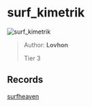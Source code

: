 
# surf_kimetrik

![surf_kimetrik](https://raw.githubusercontent.com/Sayt123/SurfMapPics/Maps-and-bonuses/csgo/surf_kimetrik.jpg)

> Author: **Lovhon**
>
> Tier 3

## Records

[surfheaven](https://surfheaven.eu/map/surf_kimetrik)
